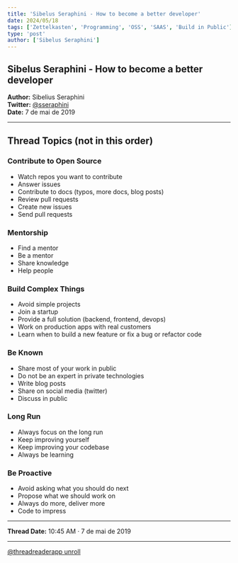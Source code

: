 ```yaml
---
title: 'Sibelus Seraphini - How to become a better developer'
date: 2024/05/18
tags: ['Zettelkasten', 'Programming', 'OSS', 'SAAS', 'Build in Public']
type: 'post'
author: ['Sibelus Seraphini']
---
```


## Sibelus Seraphini - How to become a better developer

**Author:** Sibelius Seraphini  
**Twitter:** [@sseraphini](https://twitter.com/sseraphini)  
**Date:** 7 de mai de 2019

---

## Thread Topics (not in this order)

### Contribute to Open Source

- Watch repos you want to contribute
- Answer issues
- Contribute to docs (typos, more docs, blog posts)
- Review pull requests
- Create new issues
- Send pull requests

### Mentorship

- Find a mentor
- Be a mentor
- Share knowledge
- Help people

### Build Complex Things

- Avoid simple projects
- Join a startup
- Provide a full solution (backend, frontend, devops)
- Work on production apps with real customers
- Learn when to build a new feature or fix a bug or refactor code

### Be Known

- Share most of your work in public
- Do not be an expert in private technologies
- Write blog posts
- Share on social media (twitter)
- Discuss in public

### Long Run

- Always focus on the long run
- Keep improving yourself
- Keep improving your codebase
- Always be learning

### Be Proactive

- Avoid asking what you should do next
- Propose what we should work on
- Always do more, deliver more
- Code to impress

---

**Thread Date:** 10:45 AM · 7 de mai de 2019

---

[@threadreaderapp unroll](https://twitter.com/threadreaderapp/status/)

